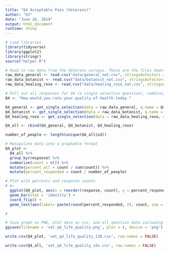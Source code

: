 ```yaml
---
title: "Q4 Acceptable Pain (Veterans)"
author: "DJ"
date: "June 26, 2019"
output: html_document
runtime: shiny
---
```


```r
# Load libraries
library(tidyverse)
library(ggplot2)
library(stringr)
source("helper.R")
```

```r
# Read in raw data from the Veterans surveys. These are the files downloaded from survey monkey saved as a .csv
raw_data_general <- read.csv("data/general_nat.csv", stringsAsFactors = FALSE)
raw_data_botanist <- read.csv("data/botanist_nat.csv", stringsAsFactors = FALSE)
raw_data_healing_rose <- read.csv("data/healing_rose_nat.csv", stringsAsFactors = FALSE)
```

```r
# Pull out all responses for Q4 (a single selection question), combine, then determine 'question n'
Q4 <- "How.would.you.rate.your.quality.of.health.today."

Q4_general <- get_single_selection(data = raw_data_general, q.name = Q4)
Q4_botanist <- get_single_selection(data = raw_data_botanist, q.name = Q4)
Q4_healing_rose <- get_single_selection(data = raw_data_healing_rose, q.name = Q4)

Q4_all <- rbind(Q4_general, Q4_botanist, Q4_healing_rose)

number_of_people <- length(unique(Q4_all$id))
```

```r
# Manipulate data into a graphable format
Q4_plot <- 
  Q4_all %>%
  group_by(response) %>%
  summarize(count = n()) %>%
  mutate(percent_all = count / sum(count)) %>%
  mutate(percent_responded = count / number_of_people)
```

```r
# Plot with percents and response counts
r <- 
  ggplot(Q4_plot, aes(x = reorder(response, count), y = percent_responded)) +
  geom_bar(stat = 'identity') +
  coord_flip() +
  geom_text(aes(label= paste(round(percent_responded, 2), count, sep = "***")))

r
```

```r
# Save graph as PNG, plot data as csv, and all question data including response IDs as csv (save question n and N at end of plot file as "_x.x")
ggsave(filename = 'vet_q4_life_quality.png', plot = r, device = 'png')

write.csv(Q4_plot, 'vet_q4_life_quality_138.csv', row.names = FALSE)

write.csv(Q4_all, 'vet_q4_life_quality_ids.csv', row.names = FALSE)
```